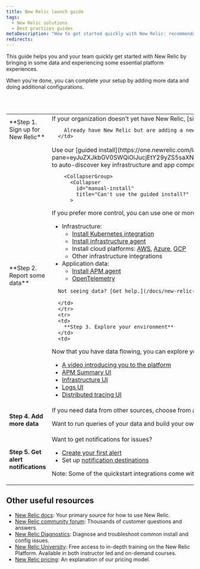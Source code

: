 ```yaml
---
title: New Relic launch guide
tags:
  - New Relic solutions
  - Best practices guides
metaDescription: "How to get started quickly with New Relic: recommendations for some common onboarding procedures."
redirects:
---
```


This guide helps you and your team quickly get started with New Relic by bringing in some data and experiencing some essential platform experiences. 

When you're done, you can complete your setup by adding more data and doing additional configurations. 


<table>
  <tbody>
    <tr>
      <td style={{ width: "170px" }}>
        **Step 1. Sign up for New Relic**
      </td>      
      <td>
        If your organization doesn't yet have New Relic, [sign up here](https://newrelic.com/signup). No credit card needed and you get 100 GBs of data per month for free. 

        Already have New Relic but are adding a new team? You can follow the steps below for an existing account or [add a new account](/docs/accounts/accounts-billing/account-structure/add-accounts). 
      </td>
</tr>
<tr>
      <td>
        **Step 2. Report some data**
      </td>      
      <td>
        Use our [guided install](https://one.newrelic.com/launcher/nr1-core.explorer?pane=eyJuZXJkbGV0SWQiOiJucjEtY29yZS5saXN0aW5nIn0=&cards[0]=eyJuZXJkbGV0SWQiOiJucjEtaW5zdGFsbC1uZXdyZWxpYy5ucjEtaW5zdGFsbC1uZXdyZWxpYyIsImFjdGl2ZUNvbXBvbmVudCI6IlZUU09FbnZpcm9ubWVudCIsInBhdGgiOiJndWlkZWQifQ==) to auto-discover key infrastructure and app components and get some data flowing quickly. 

        <CollapserGroup>
          <Collapser
            id="manual-install"
            title="Can't use the guided install?"
          >
If you prefer more control, you can use one or more of these manual install procedures:
* Infrastructure: 
  * [Install Kubernetes integration](/docs/kubernetes-pixie/kubernetes-integration/installation/install-kubernetes-integration-using-helm)
  * [Install infrastructure agent](/docs/infrastructure/install-infrastructure-agent/get-started/install-infrastructure-agent/#install) 
  * Install cloud platforms: [AWS](/docs/infrastructure/amazon-integrations/get-started/introduction-aws-integrations), [Azure](/docs/infrastructure/microsoft-azure-integrations/get-started/introduction-azure-monitoring-integrations), [GCP](/docs/infrastructure/google-cloud-platform-integrations/get-started/introduction-google-cloud-platform-integrations)
  * Other infrastructure integrations
* Application data: 
  * [Install APM agent](https://newrelic.com/instant-observability/?category=application-monitoring&search=apm)
  * [OpenTelemetry](/docs/more-integrations/open-source-telemetry-integrations/opentelemetry/opentelemetry-introduction)
</Collapser>
</CollapserGroup>

      Not seeing data? [Get help.](/docs/new-relic-solutions/solve-common-issues/troubleshooting/not-seeing-data)

      </td>      
      </tr>
      <tr>
      <td>
        **Step 3. Explore your environment**
      </td>      
      <td>
Now that you have data flowing, you can explore your environment in real-time. Here are some tips: 
* [A video introducing you to the platform](https://www.youtube.com/watch?v=3ZCUujeAkMA) 
* [APM Summary UI](/docs/apm/apm-ui-pages/monitoring/apm-summary-page-view-transaction-apdex-usage-data)
* [Infrastructure UI](/docs/infrastructure/infrastructure-ui-pages/infrastructure-ui-entities)
* [Logs UI](/docs/logs/ui-data/use-logs-ui)
* [Distributed tracing UI](/docs/distributed-tracing/ui-data/understand-use-distributed-tracing-ui) 
      </td>
      </tr>
      <tr>
      <td>
        **Step 4. Add more data**
      </td>   
      <td>
If you need data from other sources, choose from among [our hundreds of quickstart integrations](https://newrelic.com/instant-observability). 

Want to run queries of your data and build your own custom charts? [Learn how to query.](/docs/query-your-data/nrql-new-relic-query-language/get-started/introduction-nrql-new-relics-query-language)
      </td>
      </tr>
      <tr>
      <td>
        **Step 5. Get alert notifications**
      </td>      
      <td>
Want to get notifications for issues?
* [Create your first alert](/docs/alerts-applied-intelligence/new-relic-alerts/get-started/your-first-nrql-condition)
* Set up [notification destinations](/docs/alerts-applied-intelligence/notifications/notification-integrations) 

Note: Some of the quickstart integrations come with pre-configured alerts.
      </td>
      </tr>
  </tbody>
</table>

## Other useful resources

* [New Relic docs](https://docs.newrelic.com): Your primary source for how to use New Relic. 
* [New Relic community forum](https://discuss.newrelic.com): Thousands of customer questions and answers.
* [New Relic Diagnostics](/docs/using-new-relic/cross-product-functions/troubleshooting/new-relic-diagnostics): Diagnose and troubleshoot common install and config issues.
* [New Relic University](https://learn.newrelic.com): Free access to in-depth training on the New Relic Platform. Available in both instructor led and on-demand courses.
* [New Relic pricing](/docs/accounts/accounts-billing/new-relic-one-pricing-billing/new-relic-one-pricing-billing): An explanation of our pricing model.
